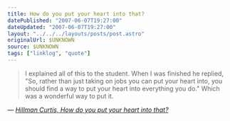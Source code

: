 ```yaml
---
title: How do you put your heart into that?
datePublished: "2007-06-07T19:27:00"
dateUpdated: "2007-06-07T19:27:00"
layout: "../../../layouts/posts/post.astro"
originalUrl: $UNKNOWN
source: $UNKNOWN
tags: ["linklog", "quote"]
---
```


> I explained all of this to the student. When I was finished he replied, "So, rather than just taking on jobs you can put your heart into, you should find a way to put your heart into everything you do." Which was a wonderful way to put it.

— <cite>[Hillman Curtis, _How do you put your heart into that?_](http://www.37signals.com/svn/posts/452-how-do-you-put-your-heart-into-that)</cite>
